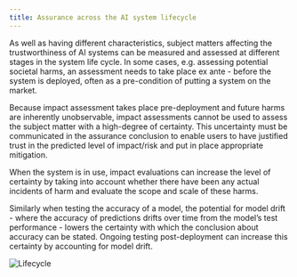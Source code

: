 ```yaml
---
title: Assurance across the AI system lifecycle
---
```



<CookieBanner />

As well as having different characteristics, subject matters affecting the trustworthiness of AI systems can be measured and assessed at different stages in the system life cycle. In some cases, e.g. assessing potential societal harms, an assessment needs to take place ex ante - before the system is deployed, often as a pre-condition of putting a system on the market.

Because impact assessment takes place pre-deployment and future harms are inherently unobservable, impact assessments cannot be used to assess the subject matter with a high-degree of certainty. This uncertainty must be communicated in the assurance conclusion to enable users to have justified trust in the predicted level of impact/risk and put in place appropriate mitigation.

When the system is in use, impact evaluations can increase the level of certainty by taking into account whether there have been any actual incidents of harm and evaluate the scope and scale of these harms.

Similarly when testing the accuracy of a model, the potential for model drift - where the accuracy of predictions drifts over time from the model’s test performance - lowers the certainty with which the conclusion about accuracy can be stated. Ongoing testing post-deployment can increase this certainty by accounting for model drift.

![Lifecycle](./images/lifecycle.png)

<License />
